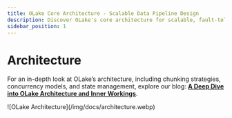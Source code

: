 ```yaml
---
title: OLake Core Architecture - Scalable Data Pipeline Design
description: Discover OLake's core architecture for scalable, fault-tolerant data pipelines. Learn about modular components, streaming, and real-time replication.
sidebar_position: 1
---
```


# Architecture

For an in-depth look at OLake’s architecture, including chunking strategies, concurrency models, and state management, explore our blog: [**A Deep Dive into OLake Architecture and Inner Workings**](/blog/olake-architecture-deep-dive).

<div className="w-full lg:w-[80%] mx-auto">
![OLake Architecture](/img/docs/architecture.webp)
</div>
